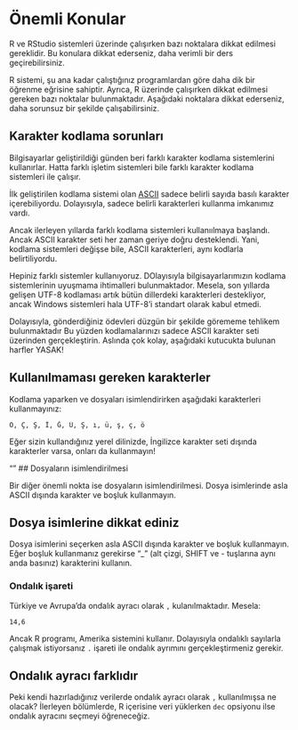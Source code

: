 # Önemli Konular {#sec-onemli}

R ve RStudio sistemleri üzerinde çalışırken bazı noktalara dikkat edilmesi gereklidir. Bu konulara dikkat ederseniz, daha verimli bir ders geçirebilirsiniz.

R sistemi, şu ana kadar çalıştığınız programlardan göre daha dik bir öğrenme eğrisine sahiptir. Ayrıca, R üzerinde çalışırken dikkat edilmesi gereken bazı noktalar bulunmaktadır. Aşağıdaki noktalara dikkat ederseniz, daha sorunsuz bir şekilde çalışabilirsiniz.

## Karakter kodlama sorunları

Bilgisayarlar geliştirildiği günden beri farklı karakter kodlama sistemlerini kullanırlar. Hatta farklı işletim sistemleri bile farklı karakter kodlama sistemleri ile çalışır. 

İlk geliştirilen kodlama sistemi olan [ASCII]() sadece belirli sayıda basılı karakter içerebiliyordu. Dolayısıyla, sadece belirli karakterleri kullanma imkanımız vardı.

Ancak ilerleyen yıllarda farklı kodlama sistemleri kullanıılmaya başlandı. Ancak ASCII karakter seti her zaman geriye doğru desteklendi. Yani, kodlama sistemleri değişse bile, ASCII karakterleri, aynı kodlarla belirtiliyordu.

Hepiniz farklı sistemler kullanıyoruz. DOlayısıyla bilgisayarlarımızın kodlama sistemlerinin uyuşmama ihtimalleri bulunmaktador. Mesela, son yıllarda gelişen UTF-8 kodlaması artık bütün dillerdeki karakterleri destekliyor, ancak Windows sistemleri hala UTF-8'i standart olarak kabul etmedi.

Dolayısıyla, gönderdiğiniz ödevleri düzgün bir şekilde görememe tehlikem bulunmaktadır Bu yüzden kodlamalarınızı sadece ASCII karakter seti üzerinden gerçekleştirin. Aslında çok kolay, aşağıdaki kutucukta bulunan harfler YASAK!

::: {.callout-important}

## Kullanılmaması gereken karakterler

Kodlama yaparken ve dosyaları isimlendirirken aşağıdaki karakterleri kullanmayınız:
```
Ö, Ç, Ş, İ, Ğ, Ü, Ş, ı, ü, ş, ç, ö 
```
Eğer sizin kullandığınız yerel dilinizde, İngilizce karakter seti dışında karakterler varsa, onları da kullanmayın!
:::
""
## Dosyaların isimlendirilmesi

Bir diğer önemli nokta ise dosyaların isimlendirilmesi. Dosya isimlerinde asla ASCII dışında karakter ve boşluk kullanmayın. 

::: {.callout-important}

## Dosya isimlerine dikkat ediniz

Dosya isimlerini seçerken asla ASCII dışında karakter ve boşluk kullanmayın. Eğer boşluk kullanmanız gerekirse "_" (alt çizgi, SHIFT ve - tuşlarına aynı anda basınız) karakterini kullanın.
:::

### Ondalık işareti

Türkiye ve Avrupa'da ondalık ayracı olarak `,` kulanılmaktadır. Mesela:

```
14,6
```

Ancak R programı, Amerika sistemini kullanır. Dolayısıyla ondalıklı sayılarla çalışmak istiyorsanız `.` işareti ile ondalık ayrımını gerçekleştirmeniz gerekir.

::: {.callout-note}
## Ondalık ayracı farklıdır

Peki kendi hazırladığınız verilerde ondalık ayracı olarak `,` kullanılmışsa ne olacak? İlerleyen bölümlerde, R içerisine veri yüklerken `dec` opsiyonu ilse ondalık ayracını seçmeyi öğreneceğiz.
:::
